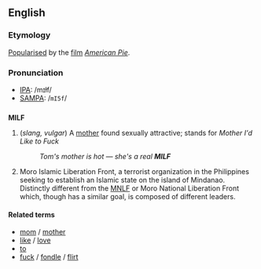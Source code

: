 ==English==

===Etymology===
[[popularise|Popularised]] by the [[film]] ''[[w:American Pie_(movie)|American Pie]]''.

===Pronunciation===
*[[Wiktionary:Pronunciation_key|IPA]]: /mɪɫf/
*[[Wiktionary:Pronunciation_key|SAMPA]]: /<tt>mI5f</tt>/

==={{Acronym}}===
'''MILF'''
# (''slang, vulgar'') A [[mother]] found sexually attractive; stands for ''Mother I'd Like to Fuck''
#:''Tom's mother is hot &mdash; she's a real '''MILF'''''
# Moro Islamic Liberation Front, a terrorist organization in the Philippines seeking to establish an Islamic state on the island of Mindanao. Distinctly different from the [[MNLF]] or Moro National Liberation Front which, though has a similar goal, is composed of different leaders. 

====Related terms====
*[[mom]] / [[mother]]
*[[like]] / [[love]]
*[[to]]
*[[fuck]] / [[fondle]] / [[flirt]]